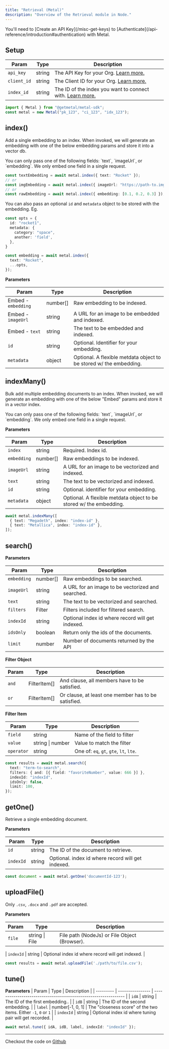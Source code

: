 ```yaml
---
title: "Retrieval (Metal)"
description: "Overview of the Retrieval module in Node."
---
```


<Note>
  You'll need to [Create an API Key](/misc-get-keys) to [Authenticate](/api-reference/introduction#authentication) with Metal.
</Note>

## Setup

| Param      | Type   | Description                                             |
| ---------- | ------ | ------------------------------------------------------- |
| `api_key`   | string | The API Key for your Org. [Learn more.](/misc-get-keys)  |
| `client_id` | string | The Client ID for your Org. [Learn more.](/misc-get-keys) |
| `index_id`  | string | The ID of the index you want to connect with. [Learn more.](/misc-create-index)             |

```ts
import { Metal } from "@getmetal/metal-sdk";
const metal = new Metal("pk_123", "ci_123", "idx_123");
```

## index()

Add a single embedding to an index.  When invoked, we will generate an embedding with one of the below embedding params and store it into a vector db.

<Note>
You can only pass one of the following fields: `text`, `imageUrl`, or `embedding`. We only embed one field in a single request.
</Note>

```ts
const textEmbedding = await metal.index({ text: "Rocket" });
// or
const imgEmbedding = await metal.index({ imageUrl: "https://path-to.img" });
// or
const rawEmbedding = await metal.index({ embedding: [0.1, 0.2, 0.3] });
```


You can also pass an optional `id` and `metadata` object to be stored with the embedding. Eg.

```ts
const opts = {
  id: "rocket1",
  metadata: {
    category: "space",
    another: 'field',
  },
}

const embedding = await metal.index({
  text: "Rocket",
  ...opts,
});
```


**Parameters**

| Param       | Type     | Description                                                            |
| ----------- | -------- | ---------------------------------------------------------------------- |
| Embed - `embedding` | number[] | Raw embedding to be indexed.                                          |
| Embed - `imageUrl`  | string   | A URL for an image to be embedded and indexed.                       |
| Embed - `text`      | string   | The text to be embedded and indexed.                                 |
| `id`        | string   | Optional. Identifier for your embedding.                                |
| `metadata`  | object   | Optional. A flexible metdata object to be stored w/ the embedding.               |


## indexMany()

Bulk add multiple embedding documents to an index. When invoked, we will generate an embedding with one of the below "Embed" params and store it in a vector index.

<Note>
You can only pass one of the following fields: `text`, `imageUrl`, or `embedding`. We only embed one field in a single request.
</Note>

**Parameters**

| Param       | Type     | Description                                                            |
| ----------- | -------- | ---------------------------------------------------------------------- |
| `index`     | string   | Required. Index id.                                                     |
| `embedding` | number[] | Raw embeddings to be indexed.                                          |
| `imageUrl`  | string   | A URL for an image to be vectorized and indexed.                       |
| `text`      | string   | The text to be vectorized and indexed.                                 |
| `id`        | string   | Optional. identifier for your embedding.                                |
| `metadata`  | object   | Optional. A flexible metdata object to be stored w/ the embedding.               |

```typescript
await metal.indexMany([
  { text: "Megadeth", index: "index-id" },
  { text: "Metallica", index: "index-id" },
]);
```

## search()

**Parameters**

| Param       | Type     | Description                                       |
| ----------- | -------- | ------------------------------------------------- |
| `embedding` | number[] | Raw embeddings to be searched.                    |
| `imageUrl`  | string   | A URL for an image to be vectorized and searched. |
| `text`      | string   | The text to be vectorized and searched.           |
| `filters`   | Filter   | Filters included for filtered search.             |
| `indexId`   | string   | Optional index id where record will get indexed.  |
| `idsOnly`   | boolean  | Return only the ids of the documents.             |
| `limit`     | number   | Number of documents returned by the API           |

**Filter Object**

| Param   | Type             | Description                 |
| ------- | ---------------- | --------------------------- |
| `and`   | FilterItem[]     | And clause, all members have to be satisfied. |
| `or`    | FilterItem[]     | Or clause, at least one member has to be satisfied. |


**Filter Item**

| Param   | Type             | Description                 |
| ------- | ---------------- | --------------------------- |
| `field` | string           | Name of the field to filter |
| `value` | string \| number | Value to match the filter   |
| `operator` | string | One of: `eq`, `gt`, `gte`, `lt`, `lte`.   |

```typescript
const results = await metal.search({
  text: "term-to-search",
  filters: { and: [{ field: "favoriteNumber", value: 666 }] },
  indexId: "indexId",
  idsOnly: false,
  limit: 100,
});
```

## getOne()

Retrieve a single embedding document.

**Parameters**

| Param       | Type     | Description                                       |
| ----------- | -------- | ------------------------------------------------- |
| `id`        | string   | The ID of the document to retrieve.               |
| `indexId`   | string   | Optional. index id where record will get indexed. |


```typescript
const document = await metal.getOne('documentId-123');
```

## uploadFile()

Only `.csv`, `.docx` and `.pdf` are accepted.

**Parameters**

| Param       | Type     | Description                                       |
| ----------- | -------- | ------------------------------------------------- |
| `file`      | string \| File   | File path (NodeJs) or File Object (Browser).             |

| `indexId`   | string   | Optional index id where record will get indexed.  |


```typescript
const results = await metal.uploadFile('./path/to/file.csv');
```

## tune()

**Parameters**
| Param     | Type             | Description                                                     |
| --------- | ---------------- | --------------------------------------------------------------- |
| `idA`     | string           | The ID of the first embedding..                                 |
| `idB`     | string           | The ID of the second embedding.                                 |
| `label`   | number[-1, 0, 1] | The "closeness score" of the two items. Either `-1`, `0` or `1` |
| `indexId` | string           | Optional index id where tuning pair will get recorded.          |

```typescript
await metal.tune({ idA, idB, label, indexId: "indexId" });
```

---

Checkout the code on [Github](https://github.com/getmetal/metal-ts)
